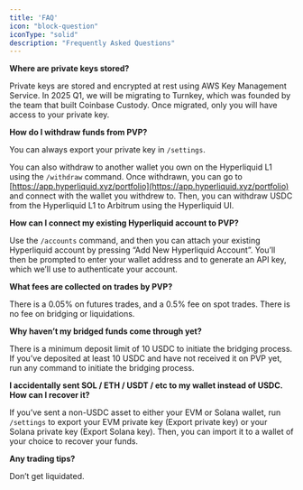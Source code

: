 ```yaml
---
title: 'FAQ'
icon: "block-question"
iconType: "solid"
description: "Frequently Asked Questions"
---
```


**Where are private keys stored?**

Private keys are stored and encrypted at rest using AWS Key Management Service. In 2025 Q1, we will be migrating to Turnkey, which was founded by the team that built Coinbase Custody. Once migrated, only you will have access to your private key.

**How do I withdraw funds from PVP?**

You can always export your private key in `/settings`.

You can also withdraw to another wallet you own on the Hyperliquid L1 using the `/withdraw` command. Once withdrawn, you can go to [https://app.hyperliquid.xyz/portfolio](https://app.hyperliquid.xyz/portfolio) and connect with the wallet you withdrew to. Then, you can withdraw USDC from the Hyperliquid L1 to Arbitrum using the Hyperliquid UI.

**How can I connect my existing Hyperliquid account to PVP?**

Use the `/accounts` command, and then you can attach your existing Hyperliquid account by pressing “Add New Hyperliquid Account”. You’ll then be prompted to enter your wallet address and to generate an API key, which we’ll use to authenticate your account.

**What fees are collected on trades by PVP?**

There is a 0.05% on futures trades, and a 0.5% fee on spot trades. There is no fee on bridging or liquidations.

**Why haven’t my bridged funds come through yet?**

There is a minimum deposit limit of 10 USDC to initiate the bridging process. If you’ve deposited at least 10 USDC and have not received it on PVP yet, run any command to initiate the bridging process.

**I accidentally sent SOL / ETH / USDT / etc to my wallet instead of USDC. How can I recover it?**

If you’ve sent a non-USDC asset to either your EVM or Solana wallet, run `/settings` to export your EVM private key (Export private key) or your Solana private key (Export Solana key). Then, you can import it to a wallet of your choice to recover your funds.

**Any trading tips?**

Don’t get liquidated.